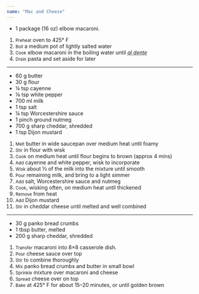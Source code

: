 ```yaml
---
name: "Mac and Cheese"
---
```


- 1 package (16 oz) elbow macaroni.

1. <small>Preheat</small> oven to 425&deg; F
1. <small>Boil</small> a medium pot of lightly salted water
1. <small>Cook</small> elbow macaroni in the boiling water until
   <abbr title="Tender but firm to the tooth">_al dente_</abbr>
1. <small>Drain</small> pasta and set aside for later

<hr />

- 60 g butter
- 30 g flour
- &frac14; tsp cayenne
- &frac18; tsp white pepper
- 700 ml milk
- 1 tsp salt
- &frac14; tsp Worcestershire sauce
- 1 pinch ground nutmeg
- 700 g sharp cheddar, shredded
- 1 tsp Dijon mustard

1. <small>Melt</small> butter in wide saucepan over medium heat until foamy
1. <small>Stir</small> in flour with wisk
1. <small>Cook</small> on medium heat until flour begins to brown (approx 4
   mins)
1. <small>Add</small> cayenne and white pepper, wisk to incorporate
1. <small>Wisk</small> about &frac13; of the milk into the mixture until smooth
1. <small>Pour</small> remaining milk, and bring to a light simmer
1. <small>Add</small> salt, Worcestershire sauce and nutmeg
1. <small>Cook</small>, wisking often, on medium heat until thickened
1. <small>Remove</small> from heat
1. <small>Add</small> Dijon mustard
1. <small>Stir</small> in cheddar cheese until melted and well combined

<hr />

- 30 g panko bread crumbs
- 1 tbsp butter, melted
- 200 g sharp cheddar, shredded

1. <small>Transfer</small> macaroni into 8&times;8 casserole dish.
1. <small>Pour</small> cheese sauce over top
1. <small>Stir</small> to combine thoroughly
1. <small>Mix</small> panko bread crumbs and butter in small bowl
1. <small>Sprinkle</small> mixture over macaroni and cheese
1. <small>Spread</small> cheese over on top
1. <small>Bake</small> at 425&deg; F for about 15&ndash;20 minutes, or until
   golden brown
